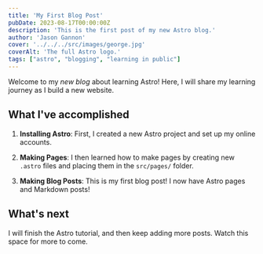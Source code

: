 ```yaml
---
title: 'My First Blog Post'
pubDate: 2023-08-17T00:00:00Z
description: 'This is the first post of my new Astro blog.'
author: 'Jason Gannon'
cover: '../../../src/images/george.jpg'
coverAlt: 'The full Astro logo.'
tags: ["astro", "blogging", "learning in public"]
---
```




Welcome to my _new blog_ about learning Astro! Here, I will share my learning journey as I build a new website.

## What I've accomplished

1. **Installing Astro**: First, I created a new Astro project and set up my online accounts.

2. **Making Pages**: I then learned how to make pages by creating new `.astro` files and placing them in the `src/pages/` folder.

3. **Making Blog Posts**: This is my first blog post! I now have Astro pages and Markdown posts!

## What's next

I will finish the Astro tutorial, and then keep adding more posts. Watch this space for more to come.

